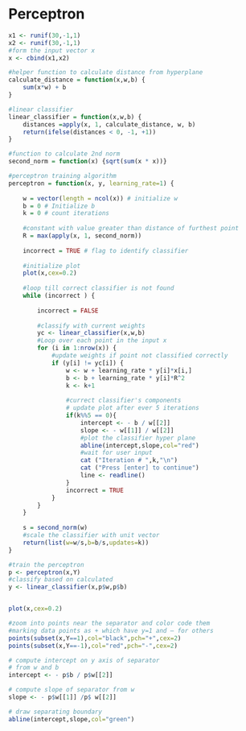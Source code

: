 # Perceptron

```r
x1 <- runif(30,-1,1) 
x2 <- runif(30,-1,1)
#form the input vector x
x <- cbind(x1,x2)

#helper function to calculate distance from hyperplane
calculate_distance = function(x,w,b) {
    sum(x*w) + b
}

#linear classifier
linear_classifier = function(x,w,b) {
    distances =apply(x, 1, calculate_distance, w, b)
    return(ifelse(distances < 0, -1, +1))
}

#function to calculate 2nd norm
second_norm = function(x) {sqrt(sum(x * x))}

#perceptron training algorithm
perceptron = function(x, y, learning_rate=1) {
    
    w = vector(length = ncol(x)) # initialize w
    b = 0 # Initialize b
    k = 0 # count iterations
    
    #constant with value greater than distance of furthest point
    R = max(apply(x, 1, second_norm)) 
    
    incorrect = TRUE # flag to identify classifier
    
    #initialize plot
    plot(x,cex=0.2)
    
    #loop till correct classifier is not found
    while (incorrect ) {
        
        incorrect = FALSE 
        
        #classify with current weights
        yc <- linear_classifier(x,w,b)
        #Loop over each point in the input x
        for (i in 1:nrow(x)) {
            #update weights if point not classified correctly
            if (y[i] != yc[i]) {
                w <- w + learning_rate * y[i]*x[i,]
                b <- b + learning_rate * y[i]*R^2
                k <- k+1
                
                #currect classifier's components
                # update plot after ever 5 iterations
                if(k%%5 == 0){
                    intercept <- - b / w[[2]]
                    slope <- - w[[1]] / w[[2]]
                    #plot the classifier hyper plane
                    abline(intercept,slope,col="red")
                    #wait for user input
                    cat ("Iteration # ",k,"\n")
                    cat ("Press [enter] to continue")
                    line <- readline()
                }
                incorrect = TRUE
            }
        }
    }
    
    s = second_norm(w)
    #scale the classifier with unit vector
    return(list(w=w/s,b=b/s,updates=k))
}

#train the perceptron
p <- perceptron(x,Y)
#classify based on calculated 
y <- linear_classifier(x,p$w,p$b)


plot(x,cex=0.2)

#zoom into points near the separator and color code them
#marking data points as + which have y=1 and – for others
points(subset(x,Y==1),col="black",pch="+",cex=2)
points(subset(x,Y==-1),col="red",pch="-",cex=2)

# compute intercept on y axis of separator
# from w and b
intercept <- - p$b / p$w[[2]]

# compute slope of separator from w
slope <- - p$w[[1]] /p$ w[[2]]

# draw separating boundary
abline(intercept,slope,col="green")
```